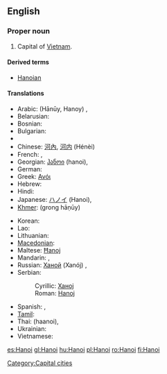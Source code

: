 {{also|Hà Nội}}
==English==
{{wikipedia}}

===Proper noun===
{{en-proper noun}}

# Capital of [[Vietnam]].

====Derived terms====
*[[Hanoian]]

====Translations====
{{trans-top|capital of Vietnam}}
* Arabic: {{Arab|[[هانوي]]}} (Hānūy, Hanoy) {{m}},  {{t|ar|هانوي|m|tr=hanuuy, hanoy|sc=Arab}}
* Belarusian: {{t|be|Ханой|m|tr=Xanój|sc=Cyrl}}
* Bosnian: {{t-|bs|Hanoj|m}}
* Bulgarian: {{t|bg|Ханой|m|tr=Hanój|sc=Cyrl}}
* {{trreq|Burmese}}
* Chinese: [[河內]], [[河内]] (Hénèi)
* French: {{t+|fr|Hanoï}},  {{t|fr|Hanoï|m}}
* Georgian: [[ჰანოი]] (hanoi),  {{t|ka|ჰანოი|tr=hanoi|sc=Geor}}
* German: {{t|de|Hanoi|n}}
* Greek: [[Ανόι]]
* Hebrew: {{t|he|האנוי|sc=Hebr}}
* Hindi: {{t|hi|हनोई|sc=Deva}}
* Japanese: [[ハノイ]] (Hanoi),  {{t|ja|ハノイ|tr=Hanoi|sc=Jpan}}
* [[Khmer]]: {{Khmr|[[ក្រុងហាណូយ]]}} (grong hāṇūy)
{{trans-mid}}
* Korean: {{t|ko|하노이|tr=Hanoi|sc=Kore}}
* Lao: {{t-|lo|ຮ່າໂນຍ|tr=haa-nooj|sc=Laoo|xs=Lao}}
* Lithuanian: {{t|lt|Hanojus|m|xs=Lithuanian}}
* [[Macedonian]]: {{t-|mk|Ханој|m|tr=Hánoj|sc=Cyrl|xs=Macedonian}}
* Maltese: [[Ħanoj]]
* Mandarin: {{t|zh|河內|sc=Hani}},  {{t|zh|河内|tr=Hénèi|sc=Hani}}
* Russian: [[Ханой]] (Xanój) {{m}},  {{t|ru|Ханой|m|tr=Xanój|sc=Cyrl}}
* Serbian:
*: Cyrillic: [[Ханој#Serbian|Ханој]] {{m}}
*: Roman: [[Hanoj#Serbian|Hanoj]] {{m}}
* Spanish: {{t+|es|Hanoi}},  {{t|es|Hanoi|m}}
* [[Tamil]]: {{t|ta|ஹனோய்|sc=Taml}}
* Thai: {{Thai|[[ฮานอย]]}} (haanoi),  {{t|th|ฮานอย|tr=haanoi|sc=Thai}}
* Ukrainian: {{t|uk|Ханой|m|tr=Xanój|sc=Cyrl}}
* Vietnamese: {{t+|vi|Hà Nội|xs=Vietnamese}}
{{trans-bottom}}

[[Category:Capital cities]]

[[es:Hanoi]]
[[gl:Hanoi]]
[[hu:Hanoi]]
[[pl:Hanoi]]
[[ro:Hanoi]]
[[fi:Hanoi]]